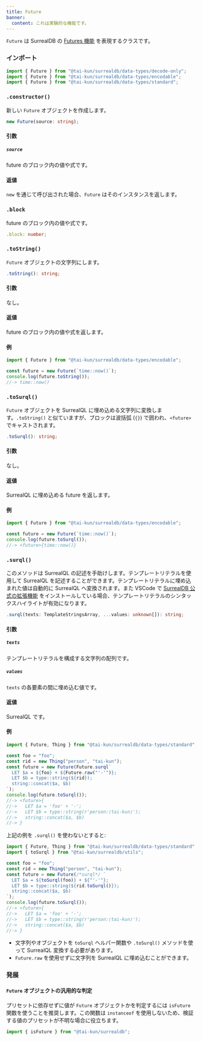 ```yaml
---
title: Future
banner:
  content: これは実験的な機能です。
---
```



`Future` は SurrealDB の [Futures 機能](https://surrealdb.com/docs/surrealql/datamodel/futures) を表現するクラスです。

### インポート

```ts
import { Future } from "@tai-kun/surrealdb/data-types/decode-only";
import { Future } from "@tai-kun/surrealdb/data-types/encodable";
import { Future } from "@tai-kun/surrealdb/data-types/standard";
```

### `.constructor()`

新しい `Future` オブジェクトを作成します。

```ts
new Future(source: string);
```

#### 引数

##### `source`

future のブロック内の値や式です。

#### 返値

`new` を通じて呼び出された場合、`Future` はそのインスタンスを返します。

### `.block` <Badge variant="instance" /><Badge variant="property" /><Badge variant="decodeonly" />

future のブロック内の値や式です。

```ts
.block: number;
```

### `.toString()` <Badge variant="instance" /><Badge variant="method" /><Badge variant="encodable" />

`Future` オブジェクトの文字列にします。

```ts
.toString(): string;
```

#### 引数

なし。

#### 返値

future のブロック内の値や式を返します。

#### 例

```ts
import { Future } from "@tai-kun/surrealdb/data-types/encodable";

const future = new Future(`time::now()`);
console.log(future.toString());
//-> time::now()
```

### `.toSurql()` <Badge variant="instance" /><Badge variant="method" /><Badge variant="encodable" />

`Future` オブジェクトを SurrealQL に埋め込める文字列に変換します。`.toString()` と似ていますが、ブロックは波括弧 (`{}`) で囲われ、`<future>` でキャストされます。

```ts
.toSurql(): string;
```

#### 引数

なし。

#### 返値

SurrealQL に埋め込める future を返します。

#### 例

```ts
import { Future } from "@tai-kun/surrealdb/data-types/encodable";

const future = new Future(`time::now()`);
console.log(future.toSurql());
//-> <future>{time::now()}
```

### `.surql()` <Badge variant="static" /><Badge variant="method" /><Badge variant="standard" />

このメソッドは SurrealQL の記述を手助けします。テンプレートリテラルを使用して SurrealQL を記述することができます。テンプレートリテラルに埋め込まれた値は自動的に SurrealQL へ変換されます。また VSCode で [SurrealDB 公式の拡張機能](https://marketplace.visualstudio.com/items?itemName=surrealdb.surrealql) をインストールしている場合、テンプレートリテラルのシンタックスハイライトが有効になります。

```ts
.surql(texts: TemplateStringsArray, ...values: unknown[]): string;
```

#### 引数

##### `texts`

テンプレートリテラルを構成する文字列の配列です。

##### `values`

`texts` の各要素の間に埋め込む値です。

#### 返値

SurrealQL です。

#### 例

```ts
import { Future, Thing } from "@tai-kun/surrealdb/data-types/standard";

const foo = "foo";
const rid = new Thing("person", "tai-kun");
const future = new Future(Future.surql`
  LET $a = ${foo} + ${Future.raw("'-'")};
  LET $b = type::string(${rid});
  string::concat($a, $b)
`);
console.log(future.toSurql());
//-> <future>{
//->   LET $a = 'foo' + '-';
//->   LET $b = type::string(r'person:⟨tai-kun⟩');
//->   string::concat($a, $b)
//-> }
```

上記の例を `.surql()` を使わないとすると:

```ts
import { Future, Thing } from "@tai-kun/surrealdb/data-types/standard";
import { toSurql } from "@tai-kun/surrealdb/utils";

const foo = "foo";
const rid = new Thing("person", "tai-kun");
const future = new Future(/*surql*/ `
  LET $a = ${toSurql(foo)} + ${"'-'"};
  LET $b = type::string(${rid.toSurql()});
  string::concat($a, $b)
`);
console.log(future.toSurql());
//-> <future>{
//->   LET $a = 'foo' + '-';
//->   LET $b = type::string(r'person:⟨tai-kun⟩');
//->   string::concat($a, $b)
//-> }
```

- 文字列やオブジェクトを `toSurql` ヘルパー関数や `.toSurql()` メソッドを使って SurrealQL 変換する必要があります。
- `Future.raw` を使用せずに文字列を SurrealQL に埋め込むことができます。

### 発展

#### `Future` オブジェクトの汎用的な判定

プリセットに依存せずに値が `Future` オブジェクトかを判定するには `isFuture` 関数を使うことを推奨します。この関数は `instanceof` を使用しないため、検証する値のプリセットが不明な場合に役立ちます。

```ts
import { isFuture } from "@tai-kun/surrealdb";
```
